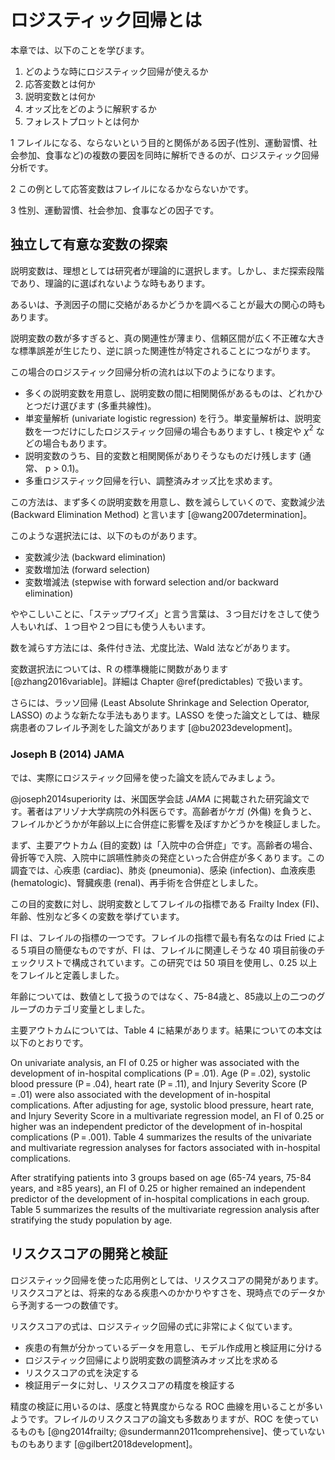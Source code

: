 # ロジスティック回帰とは {#overview}

本章では、以下のことを学びます。

  1. どのような時にロジスティック回帰が使えるか
  2. 応答変数とは何か
  3. 説明変数とは何か
  4. オッズ比をどのように解釈するか
  5. フォレストプロットとは何か

1 フレイルになる、ならないという目的と関係がある因子(性別、運動習慣、社会参加、食事など)の複数の要因を同時に解析できるのが、ロジスティック回帰分析です。

2 この例として応答変数はフレイルになるかならないかです。

3 性別、運動習慣、社会参加、食事などの因子です。

## 独立して有意な変数の探索  {#finding-independent-significant-variables}

説明変数は、理想としては研究者が理論的に選択します。しかし、まだ探索段階であり、理論的に選ばれないような時もあります。

あるいは、予測因子の間に交絡があるかどうかを調べることが最大の関心の時もあります。

説明変数の数が多すぎると、真の関連性が薄まり、信頼区間が広く不正確な大きな標準誤差が生じたり、逆に誤った関連性が特定されることにつながります。

この場合のロジスティック回帰分析の流れは以下のようになります。

* 多くの説明変数を用意し、説明変数の間に相関関係があるものは、どれかひとつだけ選びます (多重共線性)。
* 単変量解析 (univariate logistic regression) を行う。単変量解析は、説明変数を一つだけにしたロジスティック回帰の場合もありますし、t 検定や $\chi^{2}$ などの場合もあります。
* 説明変数のうち、目的変数と相関関係がありそうなものだけ残します (通常、 p > 0.1)。
* 多重ロジスティック回帰を行い、調整済みオッズ比を求めます。

この方法は、まず多くの説明変数を用意し、数を減らしていくので、変数減少法 (Backward Elimination Method) と言います [@wang2007determination]。

このような選択法には、以下のものがあります。

* 変数減少法 (backward elimination)
* 変数増加法 (forward selection)
* 変数増減法 (stepwise with forward selection and/or backward elimination)

ややこしいことに、「ステップワイズ」と言う言葉は、３つ目だけをさして使う人もいれば、１つ目や２つ目にも使う人もいます。

数を減らす方法には、条件付き法、尤度比法、Wald 法などがあります。

変数選択法については、R の標準機能に関数があります [@zhang2016variable]。詳細は Chapter \@ref(predictables) で扱います。

さらには、ラッソ回帰 (Least Absolute Shrinkage and Selection Operator, LASSO) のような新たな手法もあります。LASSO を使った論文としては、糖尿病患者のフレイル予測をした論文があります [@bu2023development]。

### Joseph B (2014) JAMA

では、実際にロジスティック回帰を使った論文を読んでみましょう。

@joseph2014superiority は、米国医学会誌 *JAMA* に掲載された研究論文です。著者はアリゾナ大学病院の外科医らです。高齢者がケガ (外傷) を負うと、フレイルかどうかが年齢以上に合併症に影響を及ぼすかどうかを検証しました。

まず、主要アウトカム (目的変数) は「入院中の合併症」です。高齢者の場合、骨折等で入院、入院中に誤嚥性肺炎の発症といった合併症が多くあります。この調査では、心疾患 (cardiac)、肺炎 (pneumonia)、感染 (infection)、血液疾患 (hematologic)、腎臓疾患 (renal)、再手術を合併症としました。

この目的変数に対し、説明変数としてフレイルの指標である
Frailty Index (FI)、年齢、性別など多くの変数を挙げています。

FI は、フレイルの指標の一つです。フレイルの指標で最も有名なのは Fried による５項目の簡便なものですが、FI は、フレイルに関連しそうな 40 項目前後のチェックリストで構成されています。この研究では 50 項目を使用し、0.25 以上をフレイルと定義しました。

年齢については、数値として扱うのではなく、75-84歳と、85歳以上の二つのグループのカテゴリ変量としました。

主要アウトカムについては、Table 4 に結果があります。結果についての本文は以下のとおりです。

:::: {.blackbox data-latex=""}
On univariate analysis, an FI of 0.25 or higher was associated with the development of in-hospital complications (P = .01). Age (P = .02), systolic blood pressure (P = .04), heart rate (P = .11), and Injury Severity Score (P = .01) were also associated with the development of in-hospital complications. After adjusting for age, systolic blood pressure, heart rate, and Injury Severity Score in a multivariate regression model, an FI of 0.25 or higher was an independent predictor of the development of in-hospital complications (P = .001). Table 4 summarizes the results of the univariate and multivariate regression analyses for factors associated with in-hospital complications.

After stratifying patients into 3 groups based on age (65-74 years, 75-84 years, and ≥85 years), an FI of 0.25 or higher remained an independent predictor of the development of in-hospital complications in each group. Table 5 summarizes the results of the multivariate regression analysis after stratifying the study population by age.
::::

## リスクスコアの開発と検証

ロジスティック回帰を使った応用例としては、リスクスコアの開発があります。リスクスコアとは、将来的なある疾患へのかかりやすさを、現時点でのデータから予測する一つの数値です。

リスクスコアの式は、ロジスティック回帰の式に非常によく似ています。

* 疾患の有無が分かっているデータを用意し、モデル作成用と検証用に分ける
* ロジスティック回帰により説明変数の調整済みオッズ比を求める
* リスクスコアの式を決定する
* 検証用データに対し、リスクスコアの精度を検証する

精度の検証に用いるのは、感度と特異度からなる ROC 曲線を用いることが多いようです。フレイルのリスクスコアの論文も多数ありますが、ROC を使っているものも [@ng2014frailty; @sundermann2011comprehensive]、使っていないものもあります [@gilbert2018development]。



